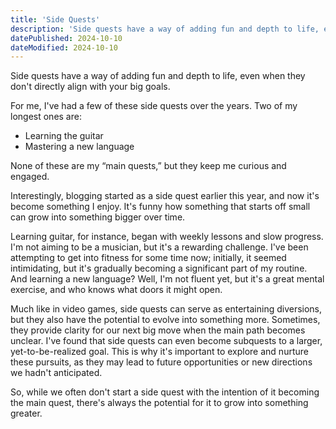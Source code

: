 ```yaml
---
title: 'Side Quests'
description: 'Side quests have a way of adding fun and depth to life, even when they don’t directly align with your big goals.'
datePublished: 2024-10-10
dateModified: 2024-10-10
---
```


Side quests have a way of adding fun and depth to life, even when they don't directly align with your big goals.

For me, I've had a few of these side quests over the years. Two of my longest ones are:

- Learning the guitar
- Mastering a new language

None of these are my “main quests,” but they keep me curious and engaged.

Interestingly, blogging started as a side quest earlier this year, and now it's become something I enjoy.
It's funny how something that starts off small can grow into something bigger over time.

Learning guitar, for instance, began with weekly lessons and slow progress. I'm not aiming to be a musician, but it's a rewarding challenge.
I've been attempting to get into fitness for some time now; initially, it seemed intimidating, but it's gradually becoming a significant part of my routine.
And learning a new language? Well, I'm not fluent yet, but it's a great mental exercise, and who knows what doors it might open.

Much like in video games, side quests can serve as entertaining diversions, but they also have the potential to evolve into something more.
Sometimes, they provide clarity for our next big move when the main path becomes unclear. I've found that side quests can even become subquests to a larger,
yet-to-be-realized goal. This is why it's important to explore and nurture these pursuits, as they may lead to future opportunities or new directions we hadn't anticipated.

So, while we often don't start a side quest with the intention of it becoming the main quest, there's always the potential for it to grow into something greater.
